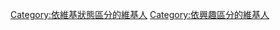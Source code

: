 {{Template:User zhwiki/title}}
<center>
<div>{{lang|en|Hi, welcome to the Google Group for Chinese Wikiers.}}</div>
<div>{{lang|en|Anyone can post whatever about zh.wikipedia.org you like. No need for joining.}}</div>
<div>{{lang|en|Anyone can join whenever you want. No need for permission. }}</div>
</center>

[[Category:依維基狀態區分的維基人|Category:依維基狀態區分的維基人]]
[[Category:依興趣區分的維基人|Category:依興趣區分的維基人]]